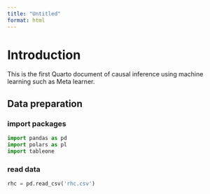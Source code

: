 ```yaml
---
title: "Untitled"
format: html
---
```


# Introduction

This is the first Quarto document of causal inference using machine learning such as Meta learner.

## Data preparation

### import packages

```python
import pandas as pd
import polars as pl
import tableone
```

### read data

```python
rhc = pd.read_csv('rhc.csv')

```